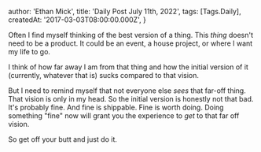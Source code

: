 
  author: 'Ethan Mick',
  title: 'Daily Post July 11th, 2022',
  tags: [Tags.Daily],
  createdAt: '2017-03-03T08:00:00.000Z',
}


Often I find myself thinking of the best version of a thing. This _thing_ doesn't
need to be a product. It could be an event, a house project, or where I want my
life to go.

I think of how far away I am from that thing and how the initial version of it
(currently, whatever that is) sucks compared to that vision.

But I need to remind myself that not everyone else _sees_ that far-off thing.
That vision is only in my head. So the initial version is honestly not that bad.
It's probably fine. And fine is shippable. Fine is worth doing. Doing something
"fine" now will grant you the experience to _get_ to that far off vision.

So get off your butt and just do it.
